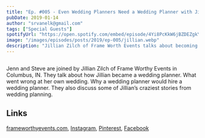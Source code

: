 ```yaml
---
title: "Ep. #005 - Even Wedding Planners Need a Wedding Planner with Jillian Zilch of Frame Worthy Events?"
pubDate: 2019-01-14
author: "srvanelk@gmail.com"
tags: ["Special Guests"]
spotifyUrl: "https://open.spotify.com/embed/episode/4Yi8PcKkW6jBZDEZgkYIhJ?utm_source=generator&theme=0"
image: "/images/episodes/posts/2019/ep-005/jillian.webp"
description: "Jillian Zilch of Frame Worth Events talks about becoming a wedding planner, what went wrong at her own wedding, and why a wedding planner would hire a wedding planner."
---
```



<figure>
  <img src="/images/episodes/posts/2019/ep-005/jillian.webp" alt="" />
</figure>

<SpotifyEmbed
  spotifyUrl={frontmatter.spotifyUrl}
  coverImage={frontmatter.image}
  coverAlt={frontmatter.title}
  title="Wedded"
  subtitle="Tap to load this episode"
/>

Jenn and Steve are joined by Jillian Zilch of Frame Worthy Events in Columbus, IN. They talk about how Jillian became a wedding planner. What went wrong at her own wedding. Why a wedding planner would hire a wedding planner. They also discuss some of Jillian’s craziest stories from wedding planning.

## Links

[frameworthyevents.com](https://www.frameworthyevents.com/), [Instagram](https://www.instagram.com/frameworthyevents/), [Pinterest](https://www.instagram.com/frameworthyevents/), [Facebook](https://www.facebook.com/frameworthyevents/)
